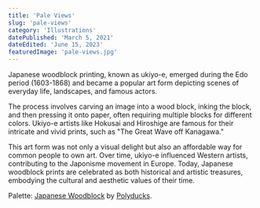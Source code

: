 ```yaml
---
title: 'Pale Views'
slug: 'pale-views'
category: 'Illustrations'
datePublished: 'March 5, 2021'
dateEdited: 'June 15, 2023'
featuredImage: 'pale-views.jpg'
---
```


Japanese woodblock printing, known as ukiyo-e, emerged during the Edo period
(1603-1868) and became a popular art form depicting scenes of everyday life,
landscapes, and famous actors.

<ImageWithCaption
  src="posts/pale-views/pale-views-1.jpg"
  alt="Pale Views I"
  caption="I"
  layout="left"
/>

<ImageWithCaption
  src="posts/pale-views/pale-views-2.jpg"
  alt="Pale Views II"
  caption="II"
  layout="right"
/>

The process involves carving an image into a wood block, inking the block, and
then pressing it onto paper, often requiring multiple blocks for different
colors. Ukiyo-e artists like Hokusai and Hiroshige are famous for their
intricate and vivid prints, such as "The Great Wave off Kanagawa."

<ImageWithCaption
  src="posts/pale-views/pale-views-3.jpg"
  alt="Pale Views III"
  caption="III"
  layout="left"
/>

<ImageWithCaption
  src="posts/pale-views/pale-views-4.jpg"
  alt="Pale Views IV"
  caption="IV"
  layout="right"
/>

This art form was not only a visual delight but also an affordable way for
common people to own art. Over time, ukiyo-e influenced Western artists,
contributing to the Japonisme movement in Europe. Today, Japanese woodblock
prints are celebrated as both historical and artistic treasures, embodying the
cultural and aesthetic values of their time.

<ImageWithCaption
  src="posts/pale-views/pale-views-5.jpg"
  alt="Pale Views V"
  caption="V"
  layout="left"
/>

<ImageWithCaption
  src="posts/pale-views/pale-views-6.jpg"
  alt="Pale Views VI"
  caption="VI"
  layout="right"
/>

<ImageWithCaption
  src="posts/pale-views/pale-views-7.jpg"
  alt="Pale Views VII"
  caption="VII"
  layout="wide"
/>

Palette:
[Japanese Woodblock](https://lospec.com/palette-list/japanese-woodblock) by
[Polyducks](https://polyducks.co.uk/).
